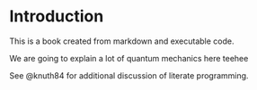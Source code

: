 # Introduction

This is a book created from markdown and executable code.

We are going to explain a lot of quantum mechanics here teehee

See @knuth84 for additional discussion of literate programming.
